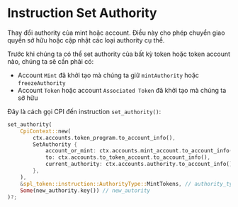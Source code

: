 
# Instruction Set Authority

Thay đổi authority của mint hoặc account. Điều này cho phép chuyển giao quyền sở hữu hoặc cập nhật các loại authority cụ thể.

Trước khi chúng ta có thể set authority của bất kỳ token hoặc token account nào, chúng ta sẽ cần phải có:
- Account `Mint` đã khởi tạo mà chúng ta giữ `mintAuthority` hoặc `freezeAuthority`
- Account `Token` hoặc account `Associated Token` đã khởi tạo mà chúng ta sở hữu

Đây là cách gọi CPI đến instruction `set_authority()`:

```rust
set_authority(
    CpiContext::new(
        ctx.accounts.token_program.to_account_info(),
        SetAuthority {
            account_or_mint: ctx.accounts.mint_account.to_account_info(),
            to: ctx.accounts.to_token_account.to_account_info(),
            current_authority: ctx.accounts.authority.to_account_info(),
        },
    ),
    &spl_token::instruction::AuthorityType::MintTokens, // authority_type
    Some(new_authority.key()) // new_autority
)?;
```